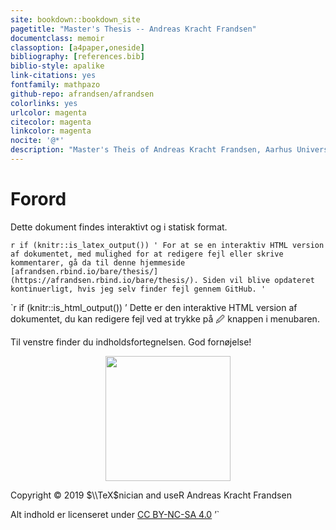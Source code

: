 ```yaml
---
site: bookdown::bookdown_site
pagetitle: "Master's Thesis -- Andreas Kracht Frandsen"
documentclass: memoir
classoption: [a4paper,oneside]
bibliography: [references.bib]
biblio-style: apalike
link-citations: yes
fontfamily: mathpazo
github-repo: afrandsen/afrandsen
colorlinks: yes
urlcolor: magenta
citecolor: magenta
linkcolor: magenta
nocite: '@*'
description: "Master's Theis of Andreas Kracht Frandsen, Aarhus University."
---
```


\tikzset{%
  block/.style    = {draw, thick, rectangle, minimum height = 3em,
    minimum width = 3em},
  sum/.style      = {draw, circle, node distance = 2cm}, % Adder
  input/.style    = {coordinate}, % Input
  output/.style   = {coordinate}, % Output
  >={Latex[width=2mm,length=2mm]},
  % Specifications for style of nodes:
            base/.style = {rectangle, rounded corners, draw=black,
                           minimum width=4cm, minimum height=1cm,
                           text centered, font=\sffamily},
  activityStarts/.style = {base, fill=blue!30},
       startstop/.style = {base, fill=red!30},
    activityRuns/.style = {base, fill=green!30},
         process/.style = {base, minimum width=2.5cm, fill=orange!15,
                           font=\ttfamily}
}

\pagenumbering{roman}

\tableofcontents

\newpage

\listoffigures

\listoftables

\newpage

# Forord {-}

Dette dokument findes interaktivt og i statisk format.

`r if (knitr::is_latex_output()) '
For at se en interaktiv HTML version af dokumentet, med mulighed for at redigere fejl eller skrive kommentarer, gå da til denne hjemmeside [afrandsen.rbind.io/bare/thesis/](https://afrandsen.rbind.io/bare/thesis/). Siden vil blive opdateret kontinuerligt, hvis jeg selv finder fejl gennem GitHub.
'`

`r if (knitr::is_html_output()) '
Dette er den interaktive HTML version af dokumentet, du kan redigere fejl ved at trykke på &#x1F589; knappen i menubaren.

Til venstre finder du indholdsfortegnelsen. God fornøjelse!
<p align="center">
<img src="latex/ausegl_sort.png" width="200">
</p>

Copyright &#x00A9; 2019 $\\TeX$nician and useR Andreas Kracht Frandsen

Alt indhold er licenseret under [CC BY-NC-SA 4.0](https://creativecommons.org/licenses/by-nc-sa/4.0/)
'`
\newpage